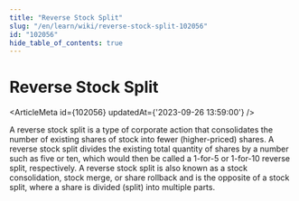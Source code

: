 ```yaml
---
title: "Reverse Stock Split"
slug: "/en/learn/wiki/reverse-stock-split-102056"
id: "102056"
hide_table_of_contents: true
---
```



# Reverse Stock Split

<ArticleMeta id={102056} updatedAt={'2023-09-26 13:59:00'} />
<div className='border-solid border-b border-t-0 my-4 border-[var(--ifm-color-gray-300)]' />

A reverse stock split is a type of corporate action that consolidates the number of existing shares of stock into fewer (higher-priced) shares. A reverse stock split divides the existing total quantity of shares by a number such as five or ten, which would then be called a 1-for-5 or 1-for-10 reverse split, respectively. A reverse stock split is also known as a stock consolidation, stock merge, or share rollback and is the opposite of a stock split, where a share is divided (split) into multiple parts.
